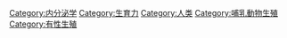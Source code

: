 {{Commonscat|Human reproduction}}

[[Category:内分泌学|Category:内分泌学]]
[[Category:生育力|Category:生育力]]
[[Category:人类|Category:人类]]
[[Category:哺乳動物生殖|Category:哺乳動物生殖]]
[[Category:有性生殖|Category:有性生殖]]